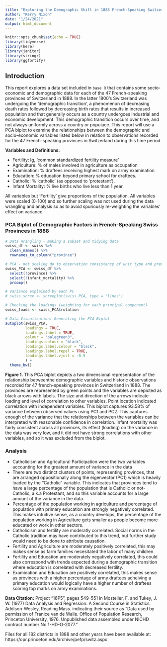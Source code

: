 ```yaml
---
title: "Exploring the Demographic Shift in 1888 French-Speaking Switzerland"
author: "Kerry Nixon"
date: "1/24/2021"
output: html_document
---
```


```r
knitr::opts_chunk$set(echo = TRUE)
library(tidyverse)
library(here)
library(janitor)
library(stringr)
library(ggfortify)
```

## Introduction

This report explores a data set included in `base R` that contains some socio-economic and demographic data for each of the 47 French-speaking provinces of Switzerland in 1888. In the latter 1800's Switzerland was undergoing the 'demographic transition', a phenomenon of decreasing death rates followed by decreasing birth rates that results in increased population and that generally occurs as a country undergoes industrial and economic development. This demographic transition occurs over time, and not always uniformly across a country or populace. This report will use a PCA biplot to examine the relationships between the demographic and socio-economic variables listed below in relation to observations recorded for the 47 French-speaking provinces in Switzerland during this time period. 

**Variables and Definitions:**

-	Fertility: Ig, ‘common standardized fertility measure’
-	Agriculture: % of males involved in agriculture as occupation
-	Examination:	% draftees receiving highest mark on army examination
-	Education:	% education beyond primary school for draftees.
-	Catholic:	% ‘catholic’ (as opposed to ‘protestant’).
-	Infant Mortality:	% live births who live less than 1 year.

All variables but ‘Fertility’ give proportions of the population. All variables were scaled (0-100) and so further scaling was not used during the data wrangling and analysis so as to avoid spuriously re-weighting the variables' effect on variance.


### PCA Biplot of Demographic Factors in French-Speaking Swiss Provinces in 1888

```r
# Data Wrangling - making a subset and tidying data
swiss_df <- swiss %>% 
  clean_names() %>% 
  rownames_to_column("province")

# PCA - not scaling do to observation consistency of unit type and previous scaling of data
swiss_PCA <- swiss_df %>% 
  select(!province) %>%
  select(!infant_mortality) %>% 
  prcomp()

# Variance explained by each PC
# swiss_scree <- screeplot(swiss_PCA, type = "lines")

# Checking the loadings (weighting for each principal component)
swiss_loads <- swiss_PCA$rotation

# Data Visualization: Generating the PCA Biplot
autoplot(swiss_PCA,
         loadings = TRUE,
         loadings.label = TRUE,
         colour = "palegreen3",
         loadings.colour = "black",
         loadings.label.colour = "black",
         loadings.label.repel = TRUE,
         loadings.label.vjust = -0.5
         ) +
  theme_bw() 
```

**Figure 1.** This PCA biplot depicts a two dimensional representation of the relationship betweenthe demographic variables and historic observations recorded for 47 french-speaking provinces in Switzerland in 1888. The provinces are represented by green points and the variables are depicted as black arrows with labels. The size and direction of the arrows indicate loading and level of correlation to other variables. Point location indicated correlation with independent variables. This biplot captures 93.58% of variance between observed values using PC1 and PC2. This captures enough of the variance that the relationships between the variables can be interpreted with reasonable confidence in correlation. Infant mortality was fairly consistent across all provinces, its effect (loading) on the variance in the data was very low, and it did not have strong correlations with other variables, and so it was excluded from the biplot.


### Analysis

- Catholicism and Agricultural Participation were the two variables accounting for the greatest amount of variance in the data
- There are two distinct clusters of points, representing provinces, that are arranged oppositionally along the eigenvector (PC1) which is heavily loaded by the "Catholic" variable. This indicates that provinces tend to have a large percentage of the population that is Catholic or not-Catholic, a.k.a Protestant, and so this variable accounts for a large amount of the variance in the data.
- Percentage of the population working in agriculture and percentage of population with primary education are strongly negatively correlated. This makes intuitive sense, as a country develops, the percentage of the population working in Agriculture gets smaller as people become more educated or work in other sectors.
- Catholicism and fertility are moderatly correlated. Social norms in the Catholic tradition may have contributed to this trend, but further study would need to be done to attribute causation.
- Fertility and Agriculture are moderately positively correlated, this may makes sense as farm families necesitated the labor of many children. 
- Fertility and Education are moderately negatively correlated, this could also correspond with trends expected during a demographic transition where education is correlated with decreased fertility.
- Examination and Education are positively correlated, this makes sense as provinces with a higher percentage of army draftees acheiving a primary education would logically have a higher number of draftees scoring top marks on army examinations.


**Data Citation:** Project “16P5”, pages 549–551 in Mosteller, F. and Tukey, J. W. (1977) Data Analysis and Regression: A Second Course in Statistics. Addison-Wesley, Reading Mass.
indicating their source as “Data used by permission of Franice van de Walle. Office of Population Research, Princeton University, 1976. Unpublished data assembled under NICHD contract number No 1-HD-O-2077.”

Files for all 182 districts in 1888 and other years have been available at:
https://opr.princeton.edu/archive/pefp/switz.aspx
